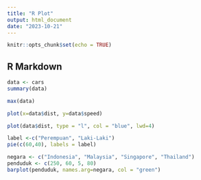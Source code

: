 ```yaml
---
title: "R Plot"
output: html_document
date: "2023-10-21"
---
```


```r
knitr::opts_chunk$set(echo = TRUE)
```

## R Markdown

```r
data <- cars
summary(data)
```
```r
max(data)

```

```r
plot(x=data$dist, y=data$speed)

```

```r
plot(data$dist, type = "l", col = "blue", lwd=4)

```

```r
label <-c("Perempuan", "Laki-Laki")
pie(c(60,40), labels = label)

```


```r
negara <- c("Indonesia", "Malaysia", "Singapore", "Thailand")
penduduk <- c(250, 60, 5, 80)
barplot(penduduk, names.arg=negara, col = "green")

```